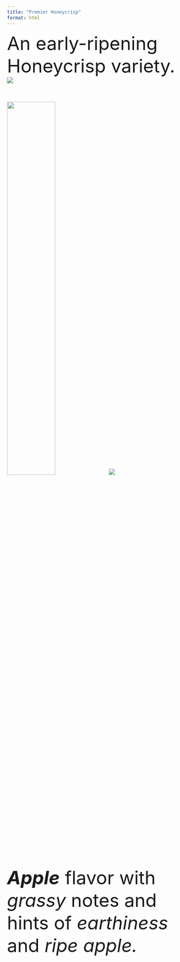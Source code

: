 ```yaml
---
title: "Premier Honeycrisp"
format: html
---
```

<font size = "7">
An early-ripening Honeycrisp variety.
<div class="container">
<div class="row">

<div class="col">
![](img/websitefigs/Apple_Premier Honeycrisp.svg)
 </div>

<div class="col">
![](img/prhoney-crop.jpg){width=50%}
![](img/flavfigs/flavor_plot_Premier Honeycrisp.svg)

<i><b>Apple</b></i> flavor with <i>grassy</i> notes and hints of <i>earthiness</i> and <i>ripe apple.</i>
</div>
</div>